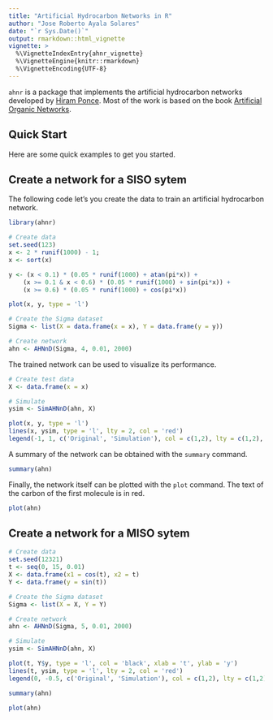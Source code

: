 ```yaml
---
title: "Artificial Hydrocarbon Networks in R"
author: "Jose Roberto Ayala Solares"
date: "`r Sys.Date()`"
output: rmarkdown::html_vignette
vignette: >
  %\VignetteIndexEntry{ahnr_vignette}
  %\VignetteEngine{knitr::rmarkdown}
  %\VignetteEncoding{UTF-8}
---
```


`ahnr` is a package that implements the artificial hydrocarbon networks developed by [Hiram Ponce](http://www.up.edu.mx/es/investigador/25611/hiram-eredin-ponce-espinosa-dr). Most of the work is based on the book [Artificial Organic Networks](http://www.springer.com/gb/book/9783319024714).

## Quick Start

Here are some quick examples to get you started.

## Create a network for a SISO sytem

The following code let's you create the data to train an artificial hydrocarbon network.

```r
library(ahnr)

# Create data
set.seed(123)
x <- 2 * runif(1000) - 1;
x <- sort(x)

y <- (x < 0.1) * (0.05 * runif(1000) + atan(pi*x)) + 
    (x >= 0.1 & x < 0.6) * (0.05 * runif(1000) + sin(pi*x)) + 
    (x >= 0.6) * (0.05 * runif(1000) + cos(pi*x))

plot(x, y, type = 'l')

# Create the Sigma dataset
Sigma <- list(X = data.frame(x = x), Y = data.frame(y = y))

# Create network
ahn <- AHNnD(Sigma, 4, 0.01, 2000)
```

The trained network can be used to visualize its performance.

```r
# Create test data
X <- data.frame(x = x)

# Simulate
ysim <- SimAHNnD(ahn, X)

plot(x, y, type = 'l')
lines(x, ysim, type = 'l', lty = 2, col = 'red')
legend(-1, 1, c('Original', 'Simulation'), col = c(1,2), lty = c(1,2), cex = 0.8)
```

A summary of the network can be obtained with the `summary` command.

```r
summary(ahn)
```

Finally, the network itself can be plotted with the `plot` command. The text of the carbon of the first molecule is in red.

```r
plot(ahn)
```


## Create a network for a MISO sytem

```r
# Create data
set.seed(12321)
t <- seq(0, 15, 0.01)
X <- data.frame(x1 = cos(t), x2 = t)
Y <- data.frame(y = sin(t))

# Create the Sigma dataset
Sigma <- list(X = X, Y = Y)

# Create network
ahn <- AHNnD(Sigma, 5, 0.01, 2000)

# Simulate
ysim <- SimAHNnD(ahn, X)

plot(t, Y$y, type = 'l', col = 'black', xlab = 't', ylab = 'y')
lines(t, ysim, type = 'l', lty = 2, col = 'red')
legend(0, -0.5, c('Original', 'Simulation'), col = c(1,2), lty = c(1,2), cex = 0.6)
```

```r
summary(ahn)
```

```r
plot(ahn)
```
